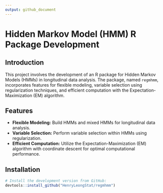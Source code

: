 ```yaml
---
output: github_document
---
```


<!-- README.md is generated from README.Rmd. Please edit that file -->

# Hidden Markov Model (HMM) R Package Development

## Introduction

This project involves the development of an R package for Hidden Markov Models (HMMs) in longitudinal data analysis. The package, named `regmhmm`, incorporates features for flexible modeling, variable selection using regularization techniques, and efficient computation with the Expectation-Maximization (EM) algorithm.

## Features

- **Flexible Modeling:** Build HMMs and mixed HMMs for longitudinal data analysis.
- **Variable Selection:** Perform variable selection within HMMs using regularization.
- **Efficient Computation:** Utilize the Expectation-Maximization (EM) algorithm with coordinate descent for optimal computational performance.

## Installation

```R
# Install the development version from GitHub:
devtools::install_github("HenryLeongStat/regmhmm")
```
